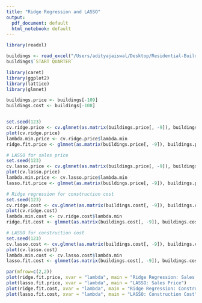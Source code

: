 ```yaml
---
title: "Ridge Regression and LASSO"
output:
  pdf_document: default
  html_notebook: default
---
```


```r
library(readxl)

buildings <- read_excel("/Users/adityajaiswal/Desktop/Residential-Building-Data-Set.xlsx", sheet = "Data", skip = 1)
buildings$`START QUARTER`

```

```{=tex}
The Residential Building Data Set is a collection of data that describes various aspects of residential buildings constructed in various regions of Iran. 

Description of some predictor variables:-

1. V2 :- Total floor area of the building
2. V3 :- Total lot area of the building
3. V4 :- Total preliminary estimated construction cost based on the prices at the beginning of the project
4. V6 :- Equivalent preliminary estimated construction cost based on the prices at the beginning of the project in a selected base year a
5. V8 :- Price of the unit at the beginning of the project per m2

These are some of the many predictors that are used to predict two response variables: “Actual Sales Price” and “Actual Construction Cost”, which are the actual sales price and construction costs of the buildings, respectively.
```
```r
library(caret)
library(ggplot2)
library(lattice)
library(glmnet)

buildings.price <- buildings[-109]
buildings.cost <- buildings[-108]


set.seed(123)
cv.ridge.price <- cv.glmnet(as.matrix(buildings.price[, -9]), buildings.price$`V-9`, alpha = 0, nfolds = 10)
plot(cv.ridge.price)
lambda.min.price <- cv.ridge.price$lambda.min
ridge.fit.price <- glmnet(as.matrix(buildings.price[, -9]), buildings.price$`V-9`, alpha = 0, lambda = lambda.min.price)

# LASSO for sales price
set.seed(123)
cv.lasso.price <- cv.glmnet(as.matrix(buildings.price[, -9]), buildings.price$`V-9`, alpha = 1, nfolds = 10)
plot(cv.lasso.price)
lambda.min.price <- cv.lasso.price$lambda.min
lasso.fit.price <- glmnet(as.matrix(buildings.price[, -9]), buildings.price$`V-9`, alpha = 1, lambda = lambda.min.price)

# Ridge regression for construction cost
set.seed(123)
cv.ridge.cost <- cv.glmnet(as.matrix(buildings.cost[, -9]), buildings.cost$`V-10`, alpha = 0, nfolds = 10)
plot(cv.ridge.cost)
lambda.min.cost <- cv.ridge.cost$lambda.min
ridge.fit.cost <- glmnet(as.matrix(buildings.cost[, -9]), buildings.cost$`V-10`, alpha = 0, lambda = lambda.min.cost)

# LASSO for construction cost
set.seed(123)
cv.lasso.cost <- cv.glmnet(as.matrix(buildings.cost[, -9]), buildings.cost$`V-10`, alpha = 1, nfolds = 10)
plot(cv.lasso.cost)
lambda.min.cost <- cv.lasso.cost$lambda.min
lasso.fit.cost <- glmnet(as.matrix(buildings.cost[, -9]), buildings.cost$`V-10`, alpha = 1, lambda = lambda.min.cost)

par(mfrow=c(2,2))
plot(ridge.fit.price, xvar = "lambda", main = "Ridge Regression: Sales Price")
plot(lasso.fit.price, xvar = "lambda", main = "LASSO: Sales Price")
plot(ridge.fit.cost, xvar = "lambda", main = "Ridge Regression: Construction Cost")
plot(lasso.fit.cost, xvar = "lambda", main = "LASSO: Construction Cost")









```
